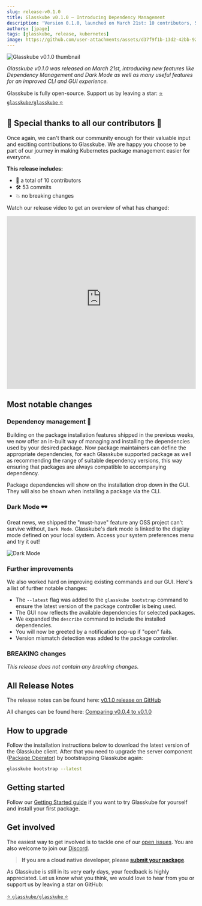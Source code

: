 ```yaml
---
slug: release-v0.1.0
title: Glasskube v0.1.0 — Introducing Dependency Management
description: 'Version 0.1.0, launched on March 21st: 10 contributors, 53 commits, introducing Dark Mode and Dependency Management.'
authors: [jpage]
tags: [glasskube, release, kubernetes]
image: https://github.com/user-attachments/assets/d37f9f1b-13d2-42bb-9264-a96bd4852a0b
---
```


![Glasskube v0.1.0 thumbnail](https://github.com/user-attachments/assets/d37f9f1b-13d2-42bb-9264-a96bd4852a0b)


_Glasskube v0.1.0 was released on March 21st, introducing new features like Dependency Management and Dark Mode as well as many useful features for an improved CLI and GUI experience._

<!-- truncate -->

Glasskube is fully open-source. Support us by leaving a star: [⭐ `glasskube/glasskube` ⭐](https://github.com/glasskube/glasskube/)

## 🙏 Special thanks to all our contributors 🥰

Once again, we can't thank our community enough for their valuable input and exciting contributions to Glasskube.
We are happy you choose to be part of our journey in making Kubernetes package management easier for everyone.

**This release includes:**

- 👥 a total of 10 contributors
- 🛠️ 53 commits
- 💥 no breaking changes

Watch our release video to get an overview of what has changed:

<iframe
  width="100%"
  height="460"
  src="https://www.youtube-nocookie.com/embed/Ea7-LfzRr8E?si=umTT-bbMuuYwM7lm"
  title="YouTube video player"
  frameborder="0"
  allow="accelerometer; autoplay; clipboard-write; encrypted-media; gyroscope; picture-in-picture; web-share"
  allowfullscreen></iframe>

## Most notable changes

### Dependency management 🔗

Building on the package installation features shipped in the previous weeks, we now offer an in-built way of managing
and installing the dependencies used by your desired package. Now package maintainers can define the appropriate dependencies, for
each Glasskube supported package as well as recommending the range of suitable dependency versions, this way ensuring that packages are always
compatible to accompanying dependency.

Package dependencies will show on the installation drop down in the GUI. They will also be shown when installing a package via the CLI.

### Dark Mode 🕶️

Great news, we shipped the "must-have" feature any OSS project can't survive without, `Dark Mode`. Glasskube's dark mode is linked to the display mode
defined on your local system. Access your system preferences menu and try it out!

![Dark Mode](https://github.com/glasskube/glasskube/assets/38757612/60320d36-6790-47b2-840c-c56beb3e9c41)

### Further improvements

We also worked hard on improving existing commands and our GUI. Here's a list of further notable changes:

- The `--latest` flag was added to the `glasskube bootstrap` command to ensure the latest version of the package controller is being used.
- The GUI now reflects the available dependencies for selected packages.
- We expanded the `describe` command to include the installed dependencies.
- You will now be greeted by a notification pop-up if "open" fails.
- Version mismatch detection was added to the package controller.

### BREAKING changes

_This release does not contain any breaking changes_.

## All Release Notes

The release notes can be found here: [v0.1.0 release on GitHub](https://github.com/glasskube/glasskube/releases/tag/v0.1.0)

All changes can be found here: [Comparing v0.0.4 to v0.1.0](https://github.com/glasskube/glasskube/compare/v0.0.4...v0.1.0)

## How to upgrade

Follow the installation instructions below to download the latest version of the Glasskube client.
After that you need to upgrade the server component ([Package Operator](/products/package-manager/docs/components/package-operator/)) by bootstrapping Glasskube again:

```bash
glasskube bootstrap --latest
```

## Getting started

Follow our [Getting Started guide](/products/package-manager/docs/getting-started/install) if you want to try Glasskube for yourself and install your first package.

<Install />

## Get involved

The easiest way to get involved is to tackle one of our [open issues](https://github.com/glasskube/glasskube/issues).
You are also welcome to join our [Discord](https://discord.com/invite/SxH6KUCGH7).

> **If you are a cloud native developer, please [submit your package](https://github.com/glasskube/glasskube/discussions/90)**.

As Glasskube is still in its very early days, your feedback is highly appreciated.
Let us know what you think, we would love to hear from you or support us by leaving a star on GitHub:

[⭐ `glasskube/glasskube` ⭐](https://github.com/glasskube/glasskube/)
